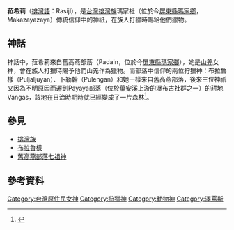 '''菈希莉'''（[[排灣語|排灣語]]：Rasijl），是[[台灣|台灣]][[排灣族|排灣族]]瑪家社（位於今[[屏東縣|屏東縣]][[瑪家鄉|瑪家鄉]]，Makazayazaya）傳統信仰中的神祇，在族人打獵時賜給他們獵物。
==神話==
神話中，菈希莉來自舊高燕部落（Padain，位於今[[屏東縣|屏東縣]][[瑪家鄉|瑪家鄉]]），她是[[山羌|山羌]]女神，會在族人打獵時賜予他們山羌作為獵物。而部落中信仰的兩位狩獵神：布拉魯樣（Puljaljuyan）、卜勒幹（Pulengan）和她一樣來自舊高燕部落，後來三位神祇又因為不明原因而遷到Payaya部落（位於[[萬安溪|萬安溪]]上游的瀑布古社群之一）的耕地Vangas，該地在日治時期時就已經變成了一片森林<ref name="番族慣習調查報告書第五卷排灣族．第三冊">{{cite book|last=|first=|date=2004-12-01|title=番族慣習調查報告書第五卷排灣族．第三冊|url=https://tm.ncl.edu.tw/article?u=022_004_00003742&lang=chn|location=|publisher=中央研究院民族所|page=|isbn=9789570197839|author=臺灣總督府臨時臺灣舊慣調查會|access-date=2021-01-22|archive-date=2021-01-21|archive-url=https://web.archive.org/web/20210121223358/https://tm.ncl.edu.tw/article?u=022_004_00003742&lang=chn|dead-url=no}}</ref>。
==參見==
*[[排灣族|排灣族]]
*[[布拉魯樣|布拉魯樣]]
*[[舊高燕部落七祖神|舊高燕部落七祖神]]
==參考資料==
{{reflist}}

[[Category:台灣原住民女神|Category:台灣原住民女神]]
[[Category:狩獵神|Category:狩獵神]]
[[Category:動物神|Category:動物神]]
[[Category:澤罵斯|Category:澤罵斯]]
{{Myth-stub}}